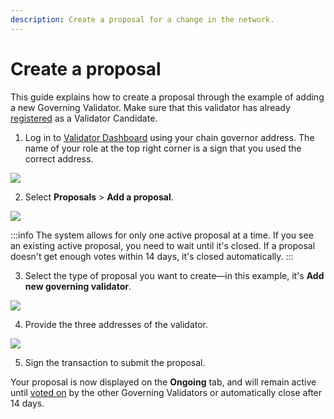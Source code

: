 ```yaml
---
description: Create a proposal for a change in the network.
---
```



# Create a proposal
This guide explains how to create a proposal through the example of
adding a new Governing Validator. Make sure that this validator has
already [registered](../onboarding/become-validator.mdx)
as a Validator Candidate.

1. Log in to [Validator Dashboard](https://validator.roninchain.com)
using your chain governor address. The name of your role at the top
right corner is a sign that you used the correct address.
<img src={stepOne} width={1280} />

2. Select **Proposals** > **Add a proposal**.
<img src={stepTwo} width={1280} />

:::info
The system allows for only one active proposal at a time.
If you see an existing active proposal, you need to wait until it's
closed. If a proposal doesn't get enough votes within 14 days, it's
closed automatically.
:::

3. Select the type of proposal you want to create—in this example, 
it's **Add new governing validator**.
<img src={stepThree} width={550} />

4. Provide the three addresses of the validator.
<img src={stepFour} width={497} />

5. Sign the transaction to submit the proposal.

Your proposal is now displayed on the **Ongoing** tab, and will remain
active until [voted on](vote.mdx) by the other Governing Validators or 
automatically close after 14 days.
